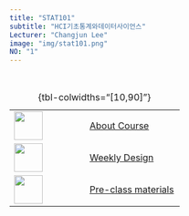 ```yaml
---
title: "STAT101"
subtitle: "HCI기초통계와데이터사이언스"
Lecturer: "Changjun Lee"
image: "img/stat101.png"
NO: "1"
---
```



<br>

+-----------------------------------+--------------------------------------------+
| ![](img/settings.png){width="50"} | [About Course](about/index.qmd)            |
+-----------------------------------+--------------------------------------------+
| ![](img/training.png){width="50"} | [Weekly Design](weekly/index.qmd)          |
+-----------------------------------+--------------------------------------------+
| ![](img/rules.png){width="50"}    | [Pre-class materials](weekly_2/index.qmd)  |
+-----------------------------------+--------------------------------------------+
: {tbl-colwidths="\[10,90\]"}


